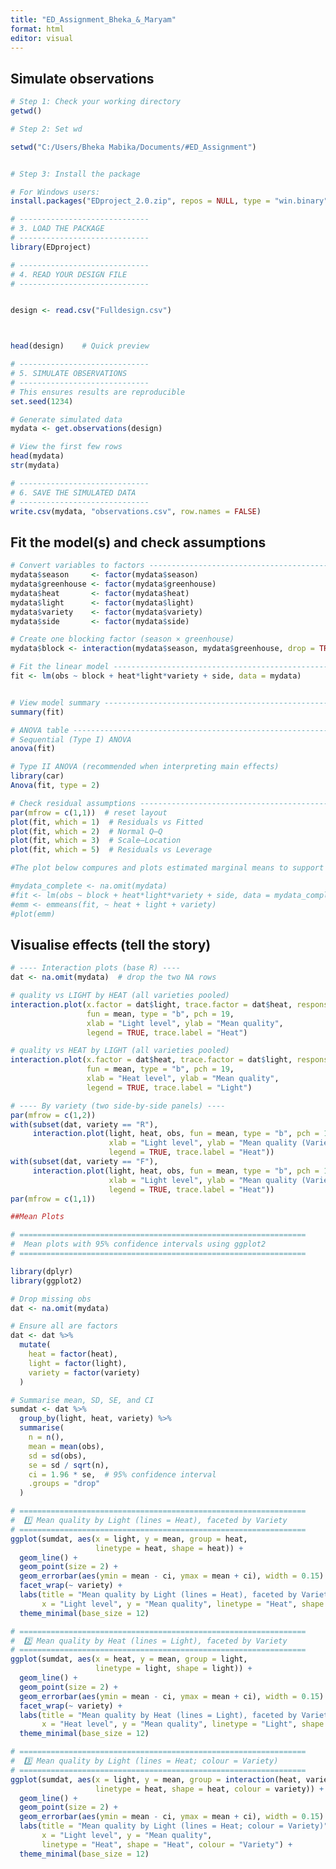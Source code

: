 ```yaml
---
title: "ED_Assignment_Bheka_&_Maryam"
format: html
editor: visual
---
```


## Simulate observations

```r



# Step 1: Check your working directory
getwd()           

# Step 2: Set wd

setwd("C:/Users/Bheka Mabika/Documents/#ED_Assignment")


# Step 3: Install the package

# For Windows users:
install.packages("EDproject_2.0.zip", repos = NULL, type = "win.binary")

# -----------------------------
# 3. LOAD THE PACKAGE
# -----------------------------
library(EDproject)

# -----------------------------
# 4. READ YOUR DESIGN FILE
# -----------------------------


design <- read.csv("Fulldesign.csv")



head(design)    # Quick preview

# -----------------------------
# 5. SIMULATE OBSERVATIONS
# -----------------------------
# This ensures results are reproducible
set.seed(1234)

# Generate simulated data
mydata <- get.observations(design)

# View the first few rows
head(mydata)
str(mydata)

# -----------------------------
# 6. SAVE THE SIMULATED DATA
# -----------------------------
write.csv(mydata, "observations.csv", row.names = FALSE)


```

## Fit the model(s) and check assumptions

```r

# Convert variables to factors ---------------------------------------------
mydata$season     <- factor(mydata$season)
mydata$greenhouse <- factor(mydata$greenhouse)
mydata$heat       <- factor(mydata$heat)
mydata$light      <- factor(mydata$light)
mydata$variety    <- factor(mydata$variety)
mydata$side       <- factor(mydata$side)

# Create one blocking factor (season × greenhouse)
mydata$block <- interaction(mydata$season, mydata$greenhouse, drop = TRUE)

# Fit the linear model -----------------------------------------------------
fit <- lm(obs ~ block + heat*light*variety + side, data = mydata)


# View model summary -------------------------------------------------------
summary(fit)

# ANOVA table --------------------------------------------------------------
# Sequential (Type I) ANOVA
anova(fit)

# Type II ANOVA (recommended when interpreting main effects)
library(car)
Anova(fit, type = 2)

# Check residual assumptions -----------------------------------------------
par(mfrow = c(1,1))  # reset layout
plot(fit, which = 1)  # Residuals vs Fitted
plot(fit, which = 2)  # Normal Q–Q
plot(fit, which = 3)  # Scale–Location
plot(fit, which = 5)  # Residuals vs Leverage


```

```r
#The plot below compures and plots estimated marginal means to support our conclusions:

#mydata_complete <- na.omit(mydata)
#fit <- lm(obs ~ block + heat*light*variety + side, data = mydata_complete)
#emm <- emmeans(fit, ~ heat + light + variety)
#plot(emm)


```

## Visualise effects (tell the story)

```r

# ---- Interaction plots (base R) ----
dat <- na.omit(mydata)  # drop the two NA rows

# quality vs LIGHT by HEAT (all varieties pooled)
interaction.plot(x.factor = dat$light, trace.factor = dat$heat, response = dat$obs,
                 fun = mean, type = "b", pch = 19,
                 xlab = "Light level", ylab = "Mean quality",
                 legend = TRUE, trace.label = "Heat")

# quality vs HEAT by LIGHT (all varieties pooled)
interaction.plot(x.factor = dat$heat, trace.factor = dat$light, response = dat$obs,
                 fun = mean, type = "b", pch = 19,
                 xlab = "Heat level", ylab = "Mean quality",
                 legend = TRUE, trace.label = "Light")

# ---- By variety (two side-by-side panels) ----
par(mfrow = c(1,2))
with(subset(dat, variety == "R"),
     interaction.plot(light, heat, obs, fun = mean, type = "b", pch = 19,
                      xlab = "Light level", ylab = "Mean quality (Variety R)",
                      legend = TRUE, trace.label = "Heat"))
with(subset(dat, variety == "F"),
     interaction.plot(light, heat, obs, fun = mean, type = "b", pch = 19,
                      xlab = "Light level", ylab = "Mean quality (Variety F)",
                      legend = TRUE, trace.label = "Heat"))
par(mfrow = c(1,1))

```

```r
##Mean Plots

# ================================================================
#  Mean plots with 95% confidence intervals using ggplot2
# ================================================================

library(dplyr)
library(ggplot2)

# Drop missing obs
dat <- na.omit(mydata)

# Ensure all are factors
dat <- dat %>%
  mutate(
    heat = factor(heat),
    light = factor(light),
    variety = factor(variety)
  )

# Summarise mean, SD, SE, and CI
sumdat <- dat %>%
  group_by(light, heat, variety) %>%
  summarise(
    n = n(),
    mean = mean(obs),
    sd = sd(obs),
    se = sd / sqrt(n),
    ci = 1.96 * se,  # 95% confidence interval
    .groups = "drop"
  )

# ================================================================
#  1️⃣ Mean quality by Light (lines = Heat), faceted by Variety
# ================================================================
ggplot(sumdat, aes(x = light, y = mean, group = heat,
                   linetype = heat, shape = heat)) +
  geom_line() +
  geom_point(size = 2) +
  geom_errorbar(aes(ymin = mean - ci, ymax = mean + ci), width = 0.15) +
  facet_wrap(~ variety) +
  labs(title = "Mean quality by Light (lines = Heat), faceted by Variety",
       x = "Light level", y = "Mean quality", linetype = "Heat", shape = "Heat") +
  theme_minimal(base_size = 12)

# ================================================================
#  2️⃣ Mean quality by Heat (lines = Light), faceted by Variety
# ================================================================
ggplot(sumdat, aes(x = heat, y = mean, group = light,
                   linetype = light, shape = light)) +
  geom_line() +
  geom_point(size = 2) +
  geom_errorbar(aes(ymin = mean - ci, ymax = mean + ci), width = 0.15) +
  facet_wrap(~ variety) +
  labs(title = "Mean quality by Heat (lines = Light), faceted by Variety",
       x = "Heat level", y = "Mean quality", linetype = "Light", shape = "Light") +
  theme_minimal(base_size = 12)

# ================================================================
#  3️⃣ Mean quality by Light (lines = Heat; colour = Variety)
# ================================================================
ggplot(sumdat, aes(x = light, y = mean, group = interaction(heat, variety),
                   linetype = heat, shape = heat, colour = variety)) +
  geom_line() +
  geom_point(size = 2) +
  geom_errorbar(aes(ymin = mean - ci, ymax = mean + ci), width = 0.15) +
  labs(title = "Mean quality by Light (lines = Heat; colour = Variety)",
       x = "Light level", y = "Mean quality",
       linetype = "Heat", shape = "Heat", colour = "Variety") +
  theme_minimal(base_size = 12)


```
